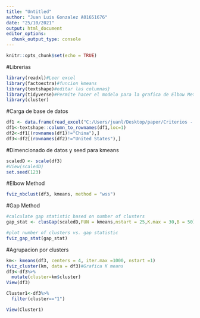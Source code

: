 ```yaml
---
title: "Untitled"
author: "Juan Luis Gonzalez A01651676"
date: "25/10/2021"
output: html_document
editor_options: 
  chunk_output_type: console
---
```


```r
knitr::opts_chunk$set(echo = TRUE)
```
#Librerias
```r
library(readxl)#Leer excel
library(factoextra)#funcion kmeans
library(textshape)#editar las columnas}
library(tidyverse)#Permite hacer el modelo para la grafica de Elbow Method
library(cluster)

```
#Carga de base de datos
```r
df1 <- data.frame(read_excel("C:/Users/juanl/Desktop/paper/Criterios - Unificado.xlsx"))#Carga los datos
df1<-textshape::column_to_rownames(df1,loc=1)
df2<-df1[(rownames(df1)!="China"),]
df3<-df2[(rownames(df2)!="United States"),]
```

#Dimencionado de datos y seed para kmeans
```r
scaledD <- scale(df3)
#View(scaledD)
set.seed(123)
```

#Elbow Method
```r
fviz_nbclust(df3, kmeans, method = "wss")
```

#Gap Method
```r
#calculate gap statistic based on number of clusters
gap_stat <- clusGap(scaledD,FUN = kmeans,nstart = 25,K.max = 30,B = 50)

#plot number of clusters vs. gap statistic
fviz_gap_stat(gap_stat)
```

#Agrupacion por clusters
```r
km<- kmeans(df3, centers = 4, iter.max =1000, nstart =1)
fviz_cluster(km, data = df3)#Grafica K means
df3<-df3%>%
  mutate(cluster=km$cluster)
View(df3)

Cluster1<-df3%>%
  filter(cluster=="1")

View(Cluster1)
```


